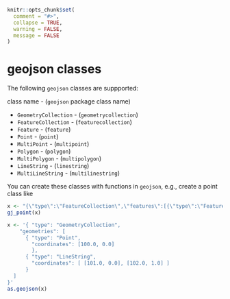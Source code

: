 ```r
knitr::opts_chunk$set(
  comment = "#>",
  collapse = TRUE,
  warning = FALSE,
  message = FALSE
)
```

geojson classes
===============

The following `geojson` classes are suppported:

class name - (`geojson` package class name)

* `GeometryCollection` - (`geometrycollection`)
* `FeatureCollection` - (`featurecollection`)
* `Feature` - (`feature`)
* `Point` - (`point`)
* `MultiPoint` - (`multipoint`)
* `Polygon` - (`polygon`)
* `MultiPolygon` - (`multipolygon`)
* `LineString` - (`linestring`)
* `MultiLineString` - (`multilinestring`)

You can create these classes with functions in `geojson`, e.g., create a point class like 

```r
x <- "{\"type\":\"FeatureCollection\",\"features\":[{\"type\":\"Feature\",\"geometry\":{\"type\":\"Point\",\"coordinates\":[-99.74,32.45]},\"properties\":{}}]}"
gj_point(x)
```

```r
x <- '{ "type": "GeometryCollection",
    "geometries": [
      { "type": "Point",
        "coordinates": [100.0, 0.0]
        },
      { "type": "LineString",
        "coordinates": [ [101.0, 0.0], [102.0, 1.0] ]
      }
  ]
}'
as.geojson(x)
```
